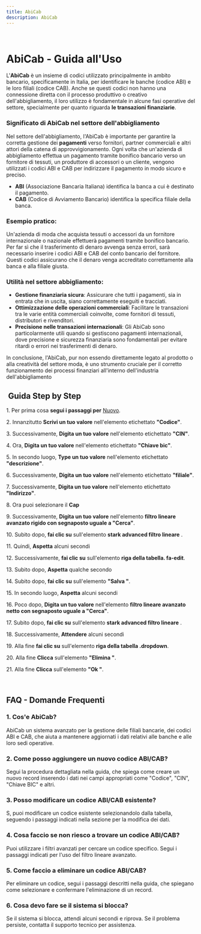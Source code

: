 ```yaml
---
title: AbiCab
description: AbiCab
---
```


 

# AbiCab - Guida all'Uso

L'**AbiCab** è un insieme di codici utilizzato principalmente in ambito bancario, specificamente in Italia, per identificare le banche (codice ABI) e le loro filiali (codice CAB). Anche se questi codici non hanno una connessione diretta con il processo produttivo o creativo dell'abbigliamento, il loro utilizzo è fondamentale in alcune fasi operative del settore, specialmente per quanto riguarda **le transazioni finanziarie**.

### Significato di AbiCab nel settore dell'abbigliamento

Nel settore dell'abbigliamento, l'AbiCab è importante per garantire la corretta gestione dei **pagamenti** verso fornitori, partner commerciali e altri attori della catena di approvvigionamento. Ogni volta che un'azienda di abbigliamento effettua un pagamento tramite bonifico bancario verso un fornitore di tessuti, un produttore di accessori o un cliente, vengono utilizzati i codici ABI e CAB per indirizzare il pagamento in modo sicuro e preciso.

* **ABI** (Associazione Bancaria Italiana) identifica la banca a cui è destinato il pagamento.
* **CAB** (Codice di Avviamento Bancario) identifica la specifica filiale della banca.

### Esempio pratico:

Un'azienda di moda che acquista tessuti o accessori da un fornitore internazionale o nazionale effettuerà pagamenti tramite bonifico bancario. Per far sì che il trasferimento di denaro avvenga senza errori, sarà necessario inserire i codici ABI e CAB del conto bancario del fornitore. Questi codici assicurano che il denaro venga accreditato correttamente alla banca e alla filiale giusta.

### Utilità nel settore abbigliamento:

* **Gestione finanziaria sicura**: Assicurare che tutti i pagamenti, sia in entrata che in uscita, siano correttamente eseguiti e tracciati.
* **Ottimizzazione delle operazioni commerciali**: Facilitare le transazioni tra le varie entità commerciali coinvolte, come fornitori di tessuti, distributori e rivenditori.
* **Precisione nelle transazioni internazionali**: Gli AbiCab sono particolarmente utili quando si gestiscono pagamenti internazionali, dove precisione e sicurezza finanziaria sono fondamentali per evitare ritardi o errori nei trasferimenti di denaro.

In conclusione, l'AbiCab, pur non essendo direttamente legato al prodotto o alla creatività del settore moda, è uno strumento cruciale per il corretto funzionamento dei processi finanziari all'interno dell'industria dell'abbigliamento

##  **Guida Step by Step**

1\. Per prima cosa **segui i passaggi per** [Nuovo](/docs/Z_Operazioni%20base/Nuovo).

2\. Innanzitutto **Scrivi un tuo valore** nell'elemento etichettato **"Codice"**.

3\. Successivamente, **Digita un tuo valore** nell'elemento etichettato **"CIN"**.

4\. Ora, **Digita un tuo valore** nell'elemento etichettato **"Chiave bic"**.

5\. In secondo luogo, **Type un tuo valore** nell'elemento etichettato **"descrizione"**.

6\. Successivamente, **Digita un tuo valore** nell'elemento etichettato **"filiale"**.

7\. Successivamente, **Digita un tuo valore** nell'elemento etichettato **"Indirizzo"**.

8\. Ora puoi selezionare il **Cap**

9\. Successivamente, **Digita un tuo valore** nell'elemento **filtro lineare avanzato rigido con segnaposto uguale a "Cerca"**.

10\. Subito dopo, **fai clic su** sull'elemento **stark advanced filtro lineare** .

11\. Quindi, **Aspetta** alcuni secondi

12\. Successivamente, **fai clic su** sull'elemento **riga della tabella. fa-edit**.

13\. Subito dopo, **Aspetta** qualche secondo

14\. Subito dopo, **fai clic su** sull'elemento **"Salva "**.

15\. In secondo luogo, **Aspetta** alcuni secondi

16\. Poco dopo, **Digita un tuo valore** nell'elemento **filtro lineare avanzato netto con segnaposto uguale a "Cerca"**.

17\. Subito dopo, **fai clic su** sull'elemento **stark advanced filtro lineare** .

18\. Successivamente, **Attendere** alcuni secondi

19\. Alla fine **fai clic su** sull'elemento **riga della tabella .dropdown**.

20\. Alla fine **Clicca** sull'elemento **"Elimina "**.

21\. Alla fine **Clicca** sull'elemento **"Ok "**.

 

## FAQ - Domande Frequenti

### 1. **Cos'e AbiCab?**

AbiCab  un sistema avanzato per la gestione delle filiali bancarie, dei codici ABI e CAB, che aiuta a mantenere aggiornati i dati relativi alle banche e alle loro sedi operative.

### 2. **Come posso aggiungere un nuovo codice ABI/CAB?**

Segui la procedura dettagliata nella guida, che spiega come creare un nuovo record inserendo i dati nei campi appropriati come "Codice", "CIN", "Chiave BIC" e altri.

### 3. **Posso modificare un codice ABI/CAB esistente?**

S, puoi modificare un codice esistente selezionandolo dalla tabella, seguendo i passaggi indicati nella sezione per la modifica dei dati.

### 4. **Cosa faccio se non riesco a trovare un codice ABI/CAB?**

Puoi utilizzare i filtri avanzati per cercare un codice specifico. Segui i passaggi indicati per l'uso del filtro lineare avanzato.

### 5. **Come faccio a eliminare un codice ABI/CAB?**

Per eliminare un codice, segui i passaggi descritti nella guida, che spiegano come selezionare e confermare l'eliminazione di un record.

### 6. **Cosa devo fare se il sistema si blocca?**

Se il sistema si blocca, attendi alcuni secondi e riprova. Se il problema persiste, contatta il supporto tecnico per assistenza.